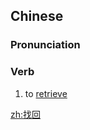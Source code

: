 ==Chinese==
{{zh-forms}}

===Pronunciation===
{{zh-pron
|m=zhǎohuí
|c=zaau2 wui4
|cat=v
}}

===Verb===
{{zh-verb}}

# to [[retrieve]]

[[zh:找回]]